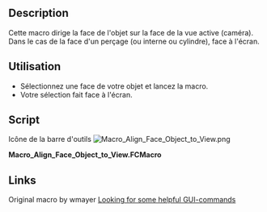 <languages/>

{{Macro/fr
|Name=Macro Align Face Object to View
|Icon=Macro_Align_Face_Object_to_View.png
|Description=Cette macro dirige la face de l'objet sur la face de la vue active.
|Author=Mario52
|Version=0.1
|Date=2015-01-16
|Download=[https://www.freecadweb.org/wiki/images/d/d5/Macro_Align_Face_Object_to_View.png ToolBar Icon]
|FCVersion=Toutes
|SeeAlso=[[File:FCCamera 00.png|32px|FCCamera]] [[Macro_FCCamera/fr|Macro_FCCamera]]
}}

==Description==

Cette macro dirige la face de l'objet sur la face de la vue active (caméra).
Dans le cas de la face d'un perçage (ou interne ou cylindre), face à l'écran.

<span id="Usage"></span>
==Utilisation==

* Sélectionnez une face de votre objet et lancez la macro.
* Votre sélection fait face à l'écran.

==Script==

Icône de la barre d'outils
[[Image:Macro_Align_Face_Object_to_View.png]]

'''Macro_Align_Face_Object_to_View.FCMacro'''

{{MacroCode|code=
# This macro directs the face of the object on the side of the ActiveView (camera)
# extact FCCamera
# 16/01/2015

__title__="Macro_Align_Face_Object_to_View"
__author__ = "Mario52"

import pivy
from pivy import coin

try:
    v=Gui.Selection.getSelectionEx()[0].SubObjects[0].Surface.Axis    # to Axis
#    v = Gui.Selection.getSelectionEx()[0].SubObjects[0].normalAt(0,0) # normalAt
    r=App.Rotation(App.Vector(0,0,1),v)
    Gui.ActiveDocument.ActiveView.setCameraOrientation(r.Q)
except Exception:
    App.Console.PrintError("Select a face and run the macro"+"\n")

}}

==Links==

Original macro by wmayer [http://forum.freecadweb.org/viewtopic.php?f=3&t=7029&p=56735&hilit=Shape.Face4#p56735 Looking for some helpful GUI-commands]

{{clear}}
